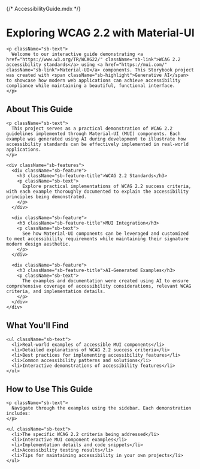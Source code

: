 {/* AccessibilityGuide.mdx */}

<Meta title="WCAG 2.2 Accessibility Guide" />

<style>
{`
  .sb-container {
    margin: 2rem;
  }
  .sb-section {
    padding: 2rem;
    margin-bottom: 1.5rem;
    border-radius: 8px;
    background: linear-gradient(145deg, #f6f9fc 0%, #edf2f7 100%);
  }
  .sb-section-title {
    color: #1a365d;
    font-size: 2rem;
    font-weight: bold;
    margin-bottom: 1rem;
  }
  .sb-highlight {
    color: #2b6cb0;
    font-weight: 600;
  }
  .sb-link {
    color: #2b6cb0;
    text-decoration: underline;
    font-weight: 500;
  }
  .sb-link:hover {
    color: #1a365d;
  }
  .sb-text {
    color: #2d3748;
    font-size: 1.1rem;
    line-height: 1.6;
    margin-bottom: 1rem;
  }
  .sb-features {
    display: grid;
    grid-template-columns: repeat(auto-fit, minmax(300px, 1fr));
    gap: 2rem;
    margin-top: 2rem;
  }
  .sb-feature {
    background: white;
    padding: 1.5rem;
    border-radius: 6px;
    box-shadow: 0 1px 3px rgba(0,0,0,0.1);
  }
  .sb-feature-title {
    color: #2c5282;
    font-size: 1.25rem;
    font-weight: 600;
    margin-bottom: 0.75rem;
  }
`}
</style>

<div className="sb-container">
  <div className="sb-section">
    <h1 className="sb-section-title">Exploring WCAG 2.2 with Material-UI</h1>
    
    <p className="sb-text">
      Welcome to our interactive guide demonstrating <a href="https://www.w3.org/TR/WCAG22/" className="sb-link">WCAG 2.2 accessibility standards</a> using <a href="https://mui.com/" className="sb-link">Material-UI</a> components. This Storybook project was created with <span className="sb-highlight">Generative AI</span> to showcase how modern web applications can achieve accessibility compliance while maintaining a beautiful, functional interface.
    </p>
  </div>

  <div className="sb-section">
    <h2 className="sb-section-title">About This Guide</h2>
    
    <p className="sb-text">
      This project serves as a practical demonstration of WCAG 2.2 guidelines implemented through Material-UI (MUI) components. Each example was generated using AI during development to illustrate how accessibility standards can be effectively implemented in real-world applications.
    </p>

    <div className="sb-features">
      <div className="sb-feature">
        <h3 className="sb-feature-title">WCAG 2.2 Standards</h3>
        <p className="sb-text">
          Explore practical implementations of WCAG 2.2 success criteria, with each example thoroughly documented to explain the accessibility principles being demonstrated.
        </p>
      </div>

      <div className="sb-feature">
        <h3 className="sb-feature-title">MUI Integration</h3>
        <p className="sb-text">
          See how Material-UI components can be leveraged and customized to meet accessibility requirements while maintaining their signature modern design aesthetic.
        </p>
      </div>

      <div className="sb-feature">
        <h3 className="sb-feature-title">AI-Generated Examples</h3>
        <p className="sb-text">
          The examples and documentation were created using AI to ensure comprehensive coverage of accessibility considerations, relevant WCAG criteria, and implementation details.
        </p>
      </div>
    </div>
  </div>

  <div className="sb-section">
    <h2 className="sb-section-title">What You'll Find</h2>
    
    <ul className="sb-text">
      <li>Real-world examples of accessible MUI components</li>
      <li>Detailed explanations of WCAG 2.2 success criteria</li>
      <li>Best practices for implementing accessibility features</li>
      <li>Common accessibility patterns and solutions</li>
      <li>Interactive demonstrations of accessibility features</li>
    </ul>
  </div>

  <div className="sb-section">
    <h2 className="sb-section-title">How to Use This Guide</h2>
    
    <p className="sb-text">
      Navigate through the examples using the sidebar. Each demonstration includes:
    </p>
    
    <ul className="sb-text">
      <li>The specific WCAG 2.2 criteria being addressed</li>
      <li>Interactive MUI component examples</li>
      <li>Implementation details and code snippets</li>
      <li>Accessibility testing results</li>
      <li>Tips for maintaining accessibility in your own projects</li>
    </ul>
  </div>
</div> 